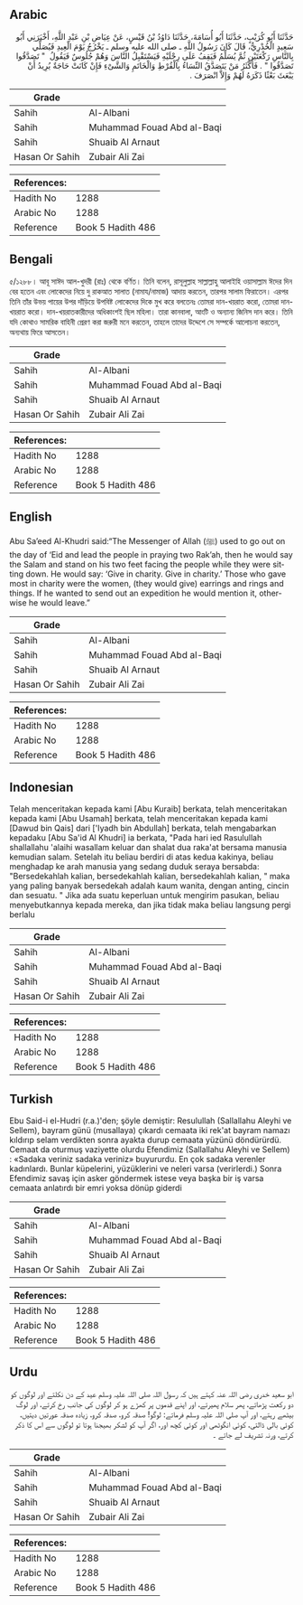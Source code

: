 ## Arabic


<div dir="rtl" lang="ar" style={{fontSize:'larger',backgroundColor:'#f8f9fa',padding:20}}>
حَدَّثَنَا أَبُو كُرَيْبٍ، حَدَّثَنَا أَبُو أُسَامَةَ، حَدَّثَنَا دَاوُدُ بْنُ قَيْسٍ، عَنْ عِيَاضِ بْنِ عَبْدِ اللَّهِ، أَخْبَرَنِي أَبُو سَعِيدٍ الْخُدْرِيُّ، قَالَ كَانَ رَسُولُ اللَّهِ ـ صلى الله عليه وسلم ـ يَخْرُجُ يَوْمَ الْعِيدِ فَيُصَلِّي بِالنَّاسِ رَكْعَتَيْنِ ثُمَّ يُسَلِّمُ فَيَقِفُ عَلَى رِجْلَيْهِ فَيَسْتَقْبِلُ النَّاسَ وَهُمْ جُلُوسٌ فَيَقُولُ ‏ "‏ تَصَدَّقُوا تَصَدَّقُوا ‏"‏ ‏.‏ فَأَكْثَرُ مَنْ يَتَصَدَّقُ النِّسَاءُ بِالْقُرْطِ وَالْخَاتَمِ وَالشَّىْءِ فَإِنْ كَانَتْ حَاجَةٌ يُرِيدُ أَنْ يَبْعَثَ بَعْثًا ذَكَرَهُ لَهُمْ وَإِلاَّ انْصَرَفَ ‏.‏
</div>
<div style={{backgroundColor:'#f8f9fa',padding:20, marginBottom: 10}}><table> <thead> <tr> <th>Grade</th> <th></th> </tr> </thead> <tbody> <tr><td>Sahih</td><td>Al-Albani</td></tr><tr><td>Sahih</td><td>Muhammad Fouad Abd al-Baqi</td></tr><tr><td>Sahih</td><td>Shuaib Al Arnaut</td></tr><tr><td>Hasan Or Sahih</td><td>Zubair Ali Zai</td></tr></tbody></table><table> <thead> <tr> <th>References:</th> <th></th> </tr> </thead> <tbody><tr><td>Hadith No</td><td>1288</td></tr><tr><td>Arabic No</td><td>1288</td></tr><tr><td>Reference</td><td>Book 5 Hadith 486</td></tr></tbody></table></div>

## Bengali


<div dir="ltr" lang="bn" style={{fontSize:'larger',backgroundColor:'#f8f9fa',padding:20}}>
৫/১২৮৮। আবূ সাঈদ আল-খুদরী (রাঃ) থেকে বর্ণিত। তিনি বলেন, রাসূলুল্লাহ সাল্লাল্লাহু আলাইহি ওয়াসাল্লাম ঈদের দিন বের হতেন এবং লোকেদের নিয়ে দু রাকআত সালাত (নামায/নামাজ) আদায় করতেন, তারপর সালাম ফিরাতেন। এরপর তিনি তাঁর উভয় পায়ের উপর দাঁড়িয়ে উপবিষ্ট লোকেদের দিকে মুখ করে বলতেনঃ তোমরা দান-খয়রাত করো, তোমরা দান-খয়রাত করো। দান-খয়রাতকারীদের অধিকাংশই ছিল মহিলা। তারা কানবালা, আংটি ও অন্যান্য জিনিস দান করে। তিনি যদি কোথাও সামরিক বাহিনী প্রেরণ করা জরুরী মনে করতেন, তাহলে তাদের উদ্দেশে সে সম্পর্কে আলোচনা করতেন, অন্যথায় ফিরে আসতেন।
</div>
<div style={{backgroundColor:'#f8f9fa',padding:20, marginBottom: 10}}><table> <thead> <tr> <th>Grade</th> <th></th> </tr> </thead> <tbody> <tr><td>Sahih</td><td>Al-Albani</td></tr><tr><td>Sahih</td><td>Muhammad Fouad Abd al-Baqi</td></tr><tr><td>Sahih</td><td>Shuaib Al Arnaut</td></tr><tr><td>Hasan Or Sahih</td><td>Zubair Ali Zai</td></tr></tbody></table><table> <thead> <tr> <th>References:</th> <th></th> </tr> </thead> <tbody><tr><td>Hadith No</td><td>1288</td></tr><tr><td>Arabic No</td><td>1288</td></tr><tr><td>Reference</td><td>Book 5 Hadith 486</td></tr></tbody></table></div>

## English


<div dir="ltr" lang="en" style={{fontSize:'larger',backgroundColor:'#f8f9fa',padding:20}}>
Abu Sa’eed Al-Khudri said:“The Messenger of Allah (ﷺ) used to go out on the day of ‘Eid and lead the people in praying two Rak’ah, then he would say the Salam and stand on his two feet facing the people while they were sitting down. He would say: ‘Give in charity. Give in charity.’ Those who gave most in charity were the women, (they would give) earrings and rings and things. If he wanted to send out an expedition he would mention it, otherwise he would leave.”
</div>
<div style={{backgroundColor:'#f8f9fa',padding:20, marginBottom: 10}}><table> <thead> <tr> <th>Grade</th> <th></th> </tr> </thead> <tbody> <tr><td>Sahih</td><td>Al-Albani</td></tr><tr><td>Sahih</td><td>Muhammad Fouad Abd al-Baqi</td></tr><tr><td>Sahih</td><td>Shuaib Al Arnaut</td></tr><tr><td>Hasan Or Sahih</td><td>Zubair Ali Zai</td></tr></tbody></table><table> <thead> <tr> <th>References:</th> <th></th> </tr> </thead> <tbody><tr><td>Hadith No</td><td>1288</td></tr><tr><td>Arabic No</td><td>1288</td></tr><tr><td>Reference</td><td>Book 5 Hadith 486</td></tr></tbody></table></div>

## Indonesian


<div dir="ltr" lang="id" style={{fontSize:'larger',backgroundColor:'#f8f9fa',padding:20}}>
Telah menceritakan kepada kami [Abu Kuraib] berkata, telah menceritakan kepada kami [Abu Usamah] berkata, telah menceritakan kepada kami [Dawud bin Qais] dari ['Iyadh bin Abdullah] berkata, telah mengabarkan kepadaku [Abu Sa'id Al Khudri] ia berkata, "Pada hari ied Rasulullah shallallahu 'alaihi wasallam keluar dan shalat dua raka'at bersama manusia kemudian salam. Setelah itu beliau berdiri di atas kedua kakinya, beliau menghadap ke arah manusia yang sedang duduk seraya bersabda: "Bersedekahlah kalian, bersedekahlah kalian, bersedekahlah kalian, " maka yang paling banyak bersedekah adalah kaum wanita, dengan anting, cincin dan sesuatu. " Jika ada suatu keperluan untuk mengirim pasukan, beliau menyebutkannya kepada mereka, dan jika tidak maka beliau langsung pergi berlalu
</div>
<div style={{backgroundColor:'#f8f9fa',padding:20, marginBottom: 10}}><table> <thead> <tr> <th>Grade</th> <th></th> </tr> </thead> <tbody> <tr><td>Sahih</td><td>Al-Albani</td></tr><tr><td>Sahih</td><td>Muhammad Fouad Abd al-Baqi</td></tr><tr><td>Sahih</td><td>Shuaib Al Arnaut</td></tr><tr><td>Hasan Or Sahih</td><td>Zubair Ali Zai</td></tr></tbody></table><table> <thead> <tr> <th>References:</th> <th></th> </tr> </thead> <tbody><tr><td>Hadith No</td><td>1288</td></tr><tr><td>Arabic No</td><td>1288</td></tr><tr><td>Reference</td><td>Book 5 Hadith 486</td></tr></tbody></table></div>

## Turkish


<div dir="ltr" lang="tr" style={{fontSize:'larger',backgroundColor:'#f8f9fa',padding:20}}>
Ebu Said-i el-Hudri (r.a.)'den; şöyle demiştir: Resulullah (Sallallahu Aleyhi ve Sellem), bayram günü (musallaya) çıkardı cemaata iki rek'at bayram namazı kıldırıp selam verdikten sonra ayakta durup cemaata yüzünü döndürürdü. Cemaat da oturmuş vaziyette olurdu Efendimiz (Sallallahu Aleyhi ve Sellem) : «Sadaka veriniz sadaka veriniz» buyururdu. En çok sadaka verenler kadınlardı. Bunlar küpelerini, yüzüklerini ve neleri varsa (verirlerdi.) Sonra Efendimiz savaş için asker göndermek istese veya başka bir iş varsa cemaata anlatırdı bir emri yoksa dönüp giderdi
</div>
<div style={{backgroundColor:'#f8f9fa',padding:20, marginBottom: 10}}><table> <thead> <tr> <th>Grade</th> <th></th> </tr> </thead> <tbody> <tr><td>Sahih</td><td>Al-Albani</td></tr><tr><td>Sahih</td><td>Muhammad Fouad Abd al-Baqi</td></tr><tr><td>Sahih</td><td>Shuaib Al Arnaut</td></tr><tr><td>Hasan Or Sahih</td><td>Zubair Ali Zai</td></tr></tbody></table><table> <thead> <tr> <th>References:</th> <th></th> </tr> </thead> <tbody><tr><td>Hadith No</td><td>1288</td></tr><tr><td>Arabic No</td><td>1288</td></tr><tr><td>Reference</td><td>Book 5 Hadith 486</td></tr></tbody></table></div>

## Urdu


<div dir="rtl" lang="ur" style={{fontSize:'larger',backgroundColor:'#f8f9fa',padding:20}}>
ابو سعید خدری رضی اللہ عنہ کہتے ہیں کہ رسول اللہ صلی اللہ علیہ وسلم عید کے دن نکلتے اور لوگوں کو دو رکعت پڑھاتے، پھر سلام پھیرتے، اور اپنے قدموں پر کھڑے ہو کر لوگوں کی جانب رخ کرتے، اور لوگ بیٹھے رہتے، اور آپ صلی اللہ علیہ وسلم فرماتے: لوگو! صدقہ کرو، صدقہ کرو، زیادہ صدقہ عورتیں دیتیں، کوئی بالی ڈالتی، کوئی انگوٹھی اور کوئی کچھ اور، اگر آپ کو لشکر بھیجنا ہوتا تو لوگوں سے اس کا ذکر کرتے، ورنہ تشریف لے جاتے ۔
</div>
<div style={{backgroundColor:'#f8f9fa',padding:20, marginBottom: 10}}><table> <thead> <tr> <th>Grade</th> <th></th> </tr> </thead> <tbody> <tr><td>Sahih</td><td>Al-Albani</td></tr><tr><td>Sahih</td><td>Muhammad Fouad Abd al-Baqi</td></tr><tr><td>Sahih</td><td>Shuaib Al Arnaut</td></tr><tr><td>Hasan Or Sahih</td><td>Zubair Ali Zai</td></tr></tbody></table><table> <thead> <tr> <th>References:</th> <th></th> </tr> </thead> <tbody><tr><td>Hadith No</td><td>1288</td></tr><tr><td>Arabic No</td><td>1288</td></tr><tr><td>Reference</td><td>Book 5 Hadith 486</td></tr></tbody></table></div>